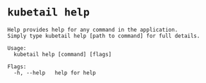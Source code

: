 #  `kubetail help`

```console
Help provides help for any command in the application.
Simply type kubetail help [path to command] for full details.

Usage:
  kubetail help [command] [flags]

Flags:
  -h, --help   help for help
```
